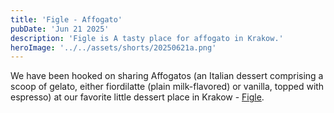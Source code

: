 ```yaml
---
title: 'Figle - Affogato'
pubDate: 'Jun 21 2025'
description: 'Figle is A tasty place for affogato in Krakow.'
heroImage: '../../assets/shorts/20250621a.png'
---
```


We have been hooked on sharing Affogatos (an Italian dessert comprising a scoop of gelato, either fiordilatte (plain milk-flavored) or vanilla, topped with espresso) at our favorite little dessert place in Krakow - [Figle](https://www.facebook.com/p/Figle-100075998304608/).
